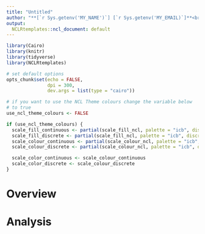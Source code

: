 ```yaml
---
title: "Untitled"
author: "**[`r Sys.getenv('MY_NAME')`] [`r Sys.getenv('MY_EMAIL)`]**<br />`r Sys.getenv('MY_JOBTITLE')`"
output:
  NCLRtemplates::ncl_document: default
---
```


```r
library(Cairo)
library(knitr)
library(tidyverse)
library(NCLRtemplates)

# set default options
opts_chunk$set(echo = FALSE,
               dpi = 300,
               dev.args = list(type = "cairo"))

# if you want to use the NCL Theme colours change the variable below
# to true
use_ncl_theme_colours <- FALSE

if (use_ncl_theme_colours) {
  scale_fill_continuous <- partial(scale_fill_ncl, palette = "icb", discrete = FALSE)
  scale_fill_discrete <- partial(scale_fill_ncl, palette = "icb", discrete = TRUE)
  scale_colour_continuous <- partial(scale_colour_ncl, palette = "icb", discrete = FALSE)
  scale_colour_discrete <- partial(scale_colour_ncl, palette = "icb", discrete = TRUE)

  scale_color_continuous <- scale_colour_continuous
  scale_color_discrete <- scale_colour_discrete
}
```

# Overview

# Analysis

[//]: <> (URL's / References --------------------------------------------------)
[email]: mailto:`r Sys.getenv("MY_EMAIL")`
[web]: https://www.nclhealthandcare.org.uk/
